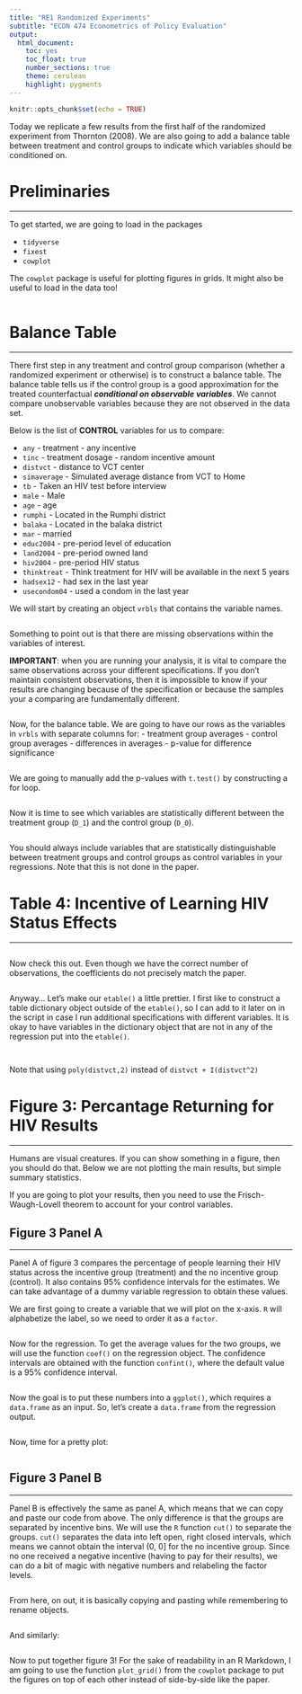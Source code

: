 ```yaml
---
title: "RE1 Randomized Experiments"
subtitle: "ECON 474 Econometrics of Policy Evaluation"
output: 
  html_document:
    toc: yes
    toc_float: true
    number_sections: true
    theme: cerulean
    highlight: pygments
---
```


```r
knitr::opts_chunk$set(echo = TRUE)
```

Today we replicate a few results from the first half of the randomized experiment from Thornton (2008).
We are also going to add a balance table between treatment and control groups to indicate which variables should be conditioned on.


# Preliminaries 
********************************************************************************

To get started, we are going to load in the packages

- `tidyverse`
- `fixest`
- `cowplot`

The `cowplot` package is useful for plotting figures in grids. It might also be useful to load in the data too!


```r

```



# Balance Table
********************************************************************************

There first step in any treatment and control group comparison (whether a randomized experiment or otherwise) is to construct a balance table. 
The balance table tells us if the control group is a good approximation for the treated counterfactual *__conditional on observable variables__*. 
We cannot compare unobservable variables because they are not observed in the data set.

Below is the list of **CONTROL** variables for us to compare:

- `any` - treatment - any incentive
- `tinc` - treatment dosage - random incentive amount
- `distvct` - distance to VCT center
- `simaverage` - Simulated average distance from VCT to Home
- `tb` - Taken an HIV test before interview
- `male` - Male
- `age` - age
- `rumphi` - Located in the Rumphi district
- `balaka` - Located in the balaka district
- `mar` - married
- `educ2004` - pre-period level of education 
- `land2004` - pre-period owned land
- `hiv2004` - pre-period HIV status
- `thinktreat` - Think treatment for HIV will be available in the next 5 years
- `hadsex12` - had sex in the last year
- `usecondom04` - used a condom in the last year

We will start by creating an object `vrbls` that contains the variable names.

```r

```

Something to point out is that there are missing observations within the variables of interest.

**IMPORTANT**: when you are running your analysis, it is vital to compare the same observations across your different specifications. 
If you don't maintain consistent observations, then it is impossible to know if your results are changing because of the specification or because the samples your a comparing are fundamentally different.

```r

```

Now, for the balance table. We are going to have our rows as the variables in `vrbls` with separate columns for:
  - treatment group averages
  - control group averages
  - differences in averages
  - p-value for difference significance

```r

```

We are going to manually add the p-values with `t.test()` by constructing a for loop.

```r

```

Now it is time to see which variables are statistically different between the treatment group (`D_1`) and the control group (`D_0`).

```r

```

You should always include variables that are statistically distinguishable between treatment groups and control groups as control variables in your regressions.
Note that this is not done in the paper.


# Table 4: Incentive of Learning HIV Status Effects
********************************************************************************
```r

```


Now check this out. 
Even though we have the correct number of observations, the coefficients do not precisely match the paper.


```r

```

Anyway... Let's make our `etable()` a little prettier.
I first like to construct a table dictionary object outside of the `etable()`, so I can add to it later on in the script in case I run additional specifications with different variables.
It is okay to have variables in the dictionary object that are not in any of the regression put into the `etable()`.

```r

```



```r

```

Note that using `poly(distvct,2)` instead of `distvct + I(distvct^2)` 


# Figure 3: Percantage Returning for HIV Results
********************************************************************************


Humans are visual creatures. 
If you can show something in a figure, then you should do that. 
Below we are not plotting the main results, but simple summary statistics.


If you are going to plot your results, then you need to use the Frisch-Waugh-Lovell theorem to account for your control variables.


## Figure 3 Panel A
********************************************************************************

Panel A of figure 3 compares the percentage of people learning their HIV status across the incentive group (treatment) and the no incentive group (control).
It also contains 95% confidence intervals for the estimates.
We can take advantage of a dummy variable regression to obtain these values.

We are first going to create a variable that we will plot on the x-axis.
`R` will alphabetize the label, so we need to order it as a `factor`.

```r

```

Now for the regression.
To get the average values for the two groups, we will use the function `coef()` on the regression object.
The confidence intervals are obtained with the function `confint()`, where the default value is a 95% confidence interval.

```r

```

Now the goal is to put these numbers into a `ggplot()`, which requires a `data.frame` as an input.
So, let's create a `data.frame` from the regression output.

```r

```
Now, time for a pretty plot:

```r

```


## Figure 3 Panel B
********************************************************************************

Panel B is effectively the same as panel A, which means that we can copy and paste our code from above.
The only difference is that the groups are separated by incentive bins. 
We will use the `R` function `cut()` to separate the groups.
`cut()` separates the data into left open, right closed intervals, which means we cannot obtain the interval (0, 0] for the no incentive group.
Since no one received a negative incentive (having to pay for their results), we can do a bit of magic with negative numbers and relabeling the factor levels.

```r

```
From here, on out, it is basically copying and pasting while remembering to rename objects.

```r

```
And similarly:

```r

```


Now to put together figure 3! 
For the sake of readability in an R Markdown, I am going to use the function `plot_grid()` from the `cowplot` package to put the figures on top of each other instead of side-by-side like the paper.

```r

```











